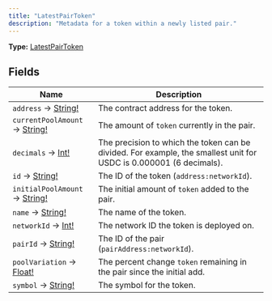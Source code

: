 ```yaml
---
title: "LatestPairToken"
description: "Metadata for a token within a newly listed pair."
---
```


**Type:** [LatestPairToken](/api-reference/types/latestpairtoken)

## Fields

| Name | Description |
|------|-------------|
| `address` → [String!](/api-reference/types/string) | The contract address for the token. |
| `currentPoolAmount` → [String!](/api-reference/types/string) | The amount of `token` currently in the pair. |
| `decimals` → [Int!](/api-reference/types/int) | The precision to which the token can be divided. For example, the smallest unit for USDC is 0.000001 (6 decimals). |
| `id` → [String!](/api-reference/types/string) | The ID of the token (`address:networkId`). |
| `initialPoolAmount` → [String!](/api-reference/types/string) | The initial amount of `token` added to the pair. |
| `name` → [String!](/api-reference/types/string) | The name of the token. |
| `networkId` → [Int!](/api-reference/types/int) | The network ID the token is deployed on. |
| `pairId` → [String!](/api-reference/types/string) | The ID of the pair (`pairAddress:networkId`). |
| `poolVariation` → [Float!](/api-reference/types/float) | The percent change `token` remaining in the pair since the initial add. |
| `symbol` → [String!](/api-reference/types/string) | The symbol for the token. |

